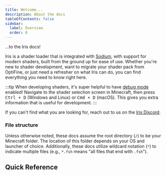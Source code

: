 ```yaml
---
title: Welcome...
description: About the docs
tableOfContents: false
sidebar:
  label: Overview
  order: 0
---
```



...to the Iris docs!

Iris is a shader loader that is integrated with [Sodium](https://modrinth.com/mod/sodium/), with support for modern shaders, built from the ground up for ease of use. Whether you're new to shader development, want to migrate your shader pack from OptiFine, or just need a refresher on what Iris can do, you can find everything you need to know right here.

:::tip
When developing shaders, it's super helpful to have [debug mode](/current/reference/miscellaneous/debug_mode) enabled! Navigate to the shader selection screen in Minecraft, then press <kbd>Ctrl + D</kbd> (Windows and Linux) or <kbd>Cmd + D</kbd> (macOS). This gives you extra information that is useful for development.
:::

If you can't find what you are looking for, reach out to us on the [Iris Discord](https://discord.com/invite/jQJnav2jPu).

### File structure

Unless otherwise noted, these docs assume the root directory (`/`) to be your Minecraft folder. The location of this folder depends on your OS and launcher of choice. Additionally, these docs utilize wildcard notation (`*`) to indicate multiple files (e.g., `*.fsh` means "all files that end with `.fsh`").

## Quick Reference
<LinkCard
  title="Programs"
  description="The shader programs you can create, and what order they run in."
  href="/current/reference/programs/overview"
/>
<LinkCard
  title="Buffers"
  description="What buffers you can read from and write to, and in what way."
  href="/current/reference/buffers/overview"
/>
<LinkCard
  title="Uniforms"
  description="Values available to all programs."
  href="/current/reference/uniforms/overview"
/>
<LinkCard
  title="Attributes"
  description="Per-vertex data available only in the vertex shader."
  href="/current/reference/attributes/overview"
/>
